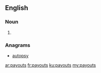 ==English==

===Noun===
{{head|en|plural}}

# {{plural of|payout|lang=en|nocat=1}}

===Anagrams===
* [[autopsy#English|autopsy]]

[[ar:payouts]]
[[fr:payouts]]
[[ku:payouts]]
[[my:payouts]]
